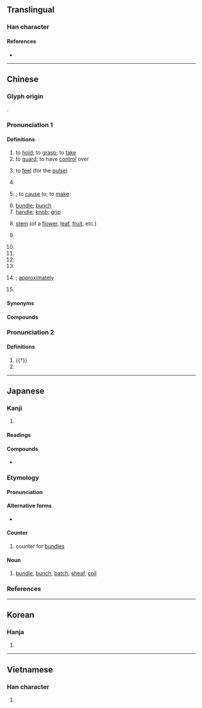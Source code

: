 {{character info/new}}
==Translingual==

===Han character===
{{Han char|rn=64|rad=手|as=04|sn=7|four=57017|canj=QAU|ids=⿰扌巴}}

====References====
* {{Han ref|kx=0420.210|dkj=11874|dj=0768.010|hdz=31845.040|uh=628A|ud=25226|bh=A7E2|bd=42978}}

----

==Chinese==
{{zh-forms}}

===Glyph origin===
{{Han etym}}
{{Han compound|手|巴|ls=psc|c1=s|c2=p|t1=hand}}.

===Pronunciation 1===
{{zh-pron
|m=bǎ,bà,bǎi,er=y,2er=y,3n=Beijing dialect
|m_note=bǎ - all senses except “stem”; bà - “handle; stem”; bǎi - preposition
|m-s=ba3
|c=baa2,baa3
|c_note=baa3 - rare variant for “handle; stem”
|c-t=ba2
|g=ba3
|h=pfs=pá;gd=ba3
|j=ba2
|md=bā/bá
|md_note=bā - “to hold; handle; classifier”; bá - “handle”
|mn=xm,qz,tw:pé/zz:pée/pá/tw:pà
|mn_note=pé/pée - vernacular; pá - literary; pà - used in {{zh-l|*遏手把}}
|mn-t=bê2/ba2
|mn-t_note=bê2 - vernacular; ba2 - literary
|w=2po,2pa
|w_note=2po - vernacular; 2pa - literary
|x=ba3
|mc=y
|oc=y
|ma=y
|cat=v,n,prep,cls,adv,pn
}}

====Definitions====
{{zh-hanzi}}

# to [[hold]]; to [[grasp]]; to [[take]]
# to [[guard]]; to have [[control]] over
#: {{zh-x|把守|to guard; to defend}}
#: {{zh-x|把握|to grasp; to control; to master}}
# {{lb|zh|TCM}} to [[feel]] (for the [[pulse]])
# {{n-g|A light verb or preposition placed before the object of a sentence to allow it to be placed before the verb, giving greater flexibility in complex sentence construction.}}
#: {{zh-x|他 把 刀 放 在 桌子{zi} 上。|He put the knife on the table.}}
# {{n-g|Used before a “subject + verb + complement” structure}}; to [[cause]] to; to [[make]]
#: {{zh-x|真的 把 我 氣 死 了！|It really '''made''' me so mad!}}
# [[bundle]]; [[bunch]]
# [[handle]]; [[knob]]; [[grip]] {{gloss|a part of an object which is held in the hand}}
#: {{zh-x|車把|handlebar (of a bicycle)}}
#: {{zh-x|刀把{bà}|knife '''handle'''; hilt}}
# [[stem]] (of a [[flower]], [[leaf]], [[fruit]], etc.)
#: {{zh-x|葉把{bà}兒{r}|stem of a leaf}}
# {{zh-classifier|[[object]]s that can be held using [[handle]]s or [[knob]]s, such as [[gun]]s, [[chair]]s, [[broom]]s, [[umbrella]]s}}
#: {{zh-x|三 把 刀|three knives}}
#: {{zh-x|四 把 鉸{gaau3}剪|four pairs of scissors|C}}
#: {{zh-x|兩 '''把''' 掃把|two brooms}}
# {{zh-classifier|[[handful]]s of something, such as [[grain]]s, [[soil]]}}
# {{zh-classifier|[[bundle]]s or [[bunch]]es}}
# {{zh-classifier|some [[abstract]] [[idea]]s, such as [[force]], [[effort]] or [[age]]}}
# {{zh-classifier|something done with the [[hand]]}}
# {{non-gloss definition|Placed after numerals or classifiers to express uncertainty}}; [[approximately]]
# {{surname|lang=zh}}

====Synonyms====
{{zh-dial}}

====Compounds====
{{zh-der|劣把頭|吊拷絣把|倒把|年把|出把戲|兩把刷子|嘴把式|一把子|兩把頭|二把刀|嘴把子|力把兒頭|大把|帶把子|印把子|力把|加把勁|一把手|尿尿把把|一把罩|小把戲|劣把|守把|倒把鋤頭|個把|刀把兒|一把抓|好把式|一把|把杯|把卷|把定|拜把兄弟|拿印把兒|把臂入林|滿把|拿把|把關|把話|拿把不住|把袂|把臉一板|把素持齋|武把子|把總|把風|掌把|把盞|拱把|拿一把|把勢|把如|把錢|把猾|把住|把兒缸子|把守|把持|把頭|把式|萬把|把薪助火|把玩|把鼻|把似|把臂而談|把斷|火把|沒把鼻|把柄|把舵|捏把汗|把子|抓一把|把滑|把場|把突兒|把上了|把下|把牢|拉一把|有把握|把攬|把持不住|把定了心|把來|持齋把素|把權|把麼|掗把|把賣|撈一把|把手|毛團把戲|拖把|把戲|把腳不住|揣奸把猾|打把式|打把攔|把門|把不住|看把戲|把兄弟|槍把|盲人把燭|把弦兒|把街|把口|手把子|把捉|把都兒|把穩|把斂|把細|把作|把素|盈把|把梢的|手把|把家|瓢把子|把持不定|把位|把把|把手言歡|把麻|打把勢|把定物|手巾把子|為頭把腦|把式匠|把弄|滿有把握|把兒|把色|放刁把濫|把飯叫饑|把齋|有把傢伙|把兒鏡子|沒把柄|把門人|把握|掃把|投機倒把|拜把|把筆|把晤|把脈|玩把戲|拜把子|把酒|把臂|把做|把不到|練把式|第二把手|籠驢把馬|老把戲|話把|靠把|第一把手|老把式|翻把|耍把戲|腰把子|點把|車把|鎗把|頭把兒|順把|老把勢|隨驢把馬|草把|鬼把戲|花把戲|都把勢|變把戲|車把式}}

===Pronunciation 2===
{{zh-pron
|m=pá
|ma=y
|cat=v,pn
}}

====Definitions====
{{zh-hanzi}}

# {{†}} {{zh-alt-form|爬|to scratch}}
# {{surname|lang=zh}}

{{zh-cat|Beginning|Intermediate}}

----

==Japanese==

===Kanji===
{{ja-kanji|rs=手04}}

# {{defn|lang=ja|sort=手04}}

====Readings====
{{ja-readings
|goon=へ
|kanon=は
|kun=たば-, つか
}}

====Compounds====
* {{ja-r|把捉|はそく|[[grasping]]}}

===Etymology===
{{ja-kanjitab|たば|yomi=k}}
{{rfe|ja}}

====Pronunciation====
{{ja-pron|yomi=k|たば|acc=1|acc_ref=DJR,NHK}}

====Alternative forms====
* {{ja-l|束}}

====Counter====
{{ja-pos|counter|たば}}

# counter for [[bundle]]s

====Noun====
{{ja-noun|たば}}

# [[bundle]], [[bunch]], [[batch]], [[sheaf]], [[coil]]

===References===
<references/>

----

==Korean==

===Hanja===
{{ko-hanja|hangeul=파|eumhun=|mr=p'a|y=pha}}

# {{defn|lang=ko|sort=手04}}

----

==Vietnamese==

===Han character===
{{vi-hantu|[[bã]], [[bả]], [[bạ]], [[bỡ]], [[bữa]], [[vả]], [[vã]], [[vỗ]], [[bá]], [[bẻ]], [[bửa]], [[lả]], [[sấp]], [[trả]]}}

# {{defn|lang=vi|sort=手04}}